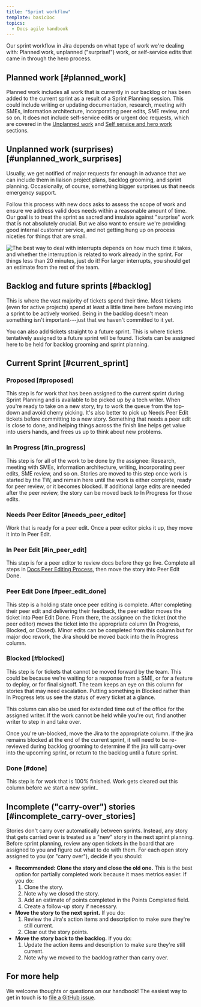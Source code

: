 ```yaml
---
title: "Sprint workflow"
template: basicDoc
topics:
  - Docs agile handbook
---
```


Our sprint workflow in Jira depends on what type of work we're dealing with: Planned work, unplanned ("surprise!") work, or self-service edits that came in through the hero process.

## Planned work [#planned_work]

Planned work includes all work that is currently in our backlog or has been added to the current sprint as a result of a Sprint Planning session. This could include writing or updating documentation, research, meeting with SMEs, information architecture, incorporating peer edits, SME review, and so on. It does not include self-service edits or urgent doc requests, which are covered in the [Unplanned work](3379_INSERT_LINK_HERE) and [Self service and hero work](3379_INSERT_LINK_HERE) sections.

## Unplanned work (surprises) [#unplanned_work_surprises]

Usually, we get notified of major requests far enough in advance that we can include them in liaison project plans, backlog grooming, and sprint planning. Occasionally, of course, something bigger surprises us that needs emergency support.

Follow this process with new docs asks to assess the scope of work and ensure we address valid docs needs within a reasonable amount of time. Our goal is to treat the sprint as sacred and insulate against "surprise" work that is not absolutely crucial. But we also want to ensure we're providing good internal customer service, and not getting hung up on process niceties for things that are small.

![The best way to deal with interrupts depends on how much time it takes, and whether the interruption is related to work already in the sprint. For things less than 20 minutes, just do it! For larger interrupts, you should get an estimate from the rest of the team.](./images/dealing_with_interrupts.png "Workflow and tips for dealing gracefully with interruptions.")

## Backlog and future sprints [#backlog]

This is where the vast majority of tickets spend their time. Most tickets (even for active projects) spend at least a little time here before moving into a sprint to be actively worked. Being in the backlog doesn't mean something isn't important---just that we haven't committed to it yet. 

You can also add tickets straight to a future sprint. This is where tickets tentatively assigned to a future sprint will be found. Tickets can be assigned here to be held for backlog grooming and sprint planning. 

## Current Sprint [#current_sprint]

### Proposed [#proposed]

This step is for work that has been assigned to the current sprint during Sprint Planning and is available to be picked up by a tech writer. When you're ready to take on a new story, try to work the queue from the top-down and avoid cherry picking. It's also better to pick up Needs Peer Edit tickets before committing to a new story. Something that needs a peer edit is close to done, and helping things across the finish line helps get value into users hands, and frees us up to think about new problems.

### In Progress [#in_progress]

This step is for all of the work to be done by the assignee: Research, meeting with SMEs, information architecture, writing, incorporating peer edits, SME review, and so on. Stories are moved to this step once work is started by the TW, and remain here until the work is either complete, ready for peer review, or it becomes blocked. If additional large edits are needed after the peer review, the story can be moved back to In Progress for those edits.

### Needs Peer Editor [#needs_peer_editor]

Work that is ready for a peer edit. Once a peer editor picks it up, they move it into In Peer Edit.

### In Peer Edit [#in_peer_edit]

This step is for a peer editor to review docs before they go live. Complete all steps in [Docs Peer Editing Process](3379_INSERT_LINK_HERE), then move the story into Peer Edit Done. 

### Peer Edit Done [#peer_edit_done]

This step is a holding state once peer editing is complete. After completing their peer edit and delivering their feedback, the peer editor moves the ticket into Peer Edit Done. From there, the assignee on the ticket (not the peer editor) moves the ticket into the appropriate column (In Progress, Blocked, or Closed). Minor edits can be completed from this column but for major doc rework, the Jira should be moved back into the In Progress column.

### Blocked [#blocked]

This step is for tickets that cannot be moved forward by the team. This could be because we're waiting for a response from a SME, or for a feature to deploy, or for final signoff. The team keeps an eye on this column for stories that may need escalation. Putting something in Blocked rather than In Progress lets us see the status of every ticket at a glance.

This column can also be used for extended time out of the office for the assigned writer. If the work cannot be held while you're out, find another writer to step in and take over. 

Once you're un-blocked, move the Jira to the appropriate column. If the jira remains blocked at the end of the current sprint, it will need to be re-reviewed during backlog grooming to determine if the jira will carry-over into the upcoming sprint, or return to the backlog until a future sprint.

### Done [#done]

This step is for work that is 100% finished. Work gets cleared out this column before we start a new sprint..

## Incomplete ("carry-over") stories [#incomplete_carry-over_stories]

Stories don't carry over automatically between sprints. Instead, any story that gets carried over is treated as a "new" story in the next sprint planning. Before sprint planning, review any open tickets in the board that are assigned to you and figure out what to do with them.
For each open story assigned to you (or "carry over"), decide if you should:

- **Recommended: Clone the story and close the old one.** This is the best option for partially completed work because it maes metrics easier. If you do:
    1. Clone the story.
    2. Note why we closed the story.
    3. Add an estimate of points completed in the Points Completed field.
    4. Create a follow-up story if necessary.
- **Move the story to the next sprint.** If you do:
    1. Review the Jira's action items and description to make sure they're still current.
    2. Clear out the story points.
- **Move the story back to the backlog.** If you do:
    1. Update the action items and description to make sure they're still current.
    2. Note why we moved to the backlog rather than carry over.

## For more help

We welcome thoughts or questions on our handbook! The easiest way to get in touch is to [file a GitHub issue](https://github.com/newrelic/docs-website/issues/new/choose).